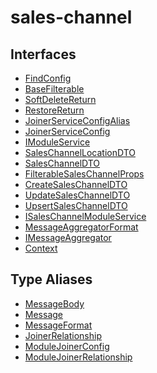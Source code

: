 
# sales-channel

## Interfaces

- [FindConfig](../../sales_channel/interfaces/sales_channel.FindConfig/page.mdx)
- [BaseFilterable](../../sales_channel/interfaces/sales_channel.BaseFilterable/page.mdx)
- [SoftDeleteReturn](../../sales_channel/interfaces/sales_channel.SoftDeleteReturn/page.mdx)
- [RestoreReturn](../../sales_channel/interfaces/sales_channel.RestoreReturn/page.mdx)
- [JoinerServiceConfigAlias](../../sales_channel/interfaces/sales_channel.JoinerServiceConfigAlias/page.mdx)
- [JoinerServiceConfig](../../sales_channel/interfaces/sales_channel.JoinerServiceConfig/page.mdx)
- [IModuleService](../../sales_channel/interfaces/sales_channel.IModuleService/page.mdx)
- [SalesChannelLocationDTO](../../sales_channel/interfaces/sales_channel.SalesChannelLocationDTO/page.mdx)
- [SalesChannelDTO](../../sales_channel/interfaces/sales_channel.SalesChannelDTO/page.mdx)
- [FilterableSalesChannelProps](../../sales_channel/interfaces/sales_channel.FilterableSalesChannelProps/page.mdx)
- [CreateSalesChannelDTO](../../sales_channel/interfaces/sales_channel.CreateSalesChannelDTO/page.mdx)
- [UpdateSalesChannelDTO](../../sales_channel/interfaces/sales_channel.UpdateSalesChannelDTO/page.mdx)
- [UpsertSalesChannelDTO](../../sales_channel/interfaces/sales_channel.UpsertSalesChannelDTO/page.mdx)
- [ISalesChannelModuleService](../../sales_channel/interfaces/sales_channel.ISalesChannelModuleService/page.mdx)
- [MessageAggregatorFormat](../../sales_channel/interfaces/sales_channel.MessageAggregatorFormat/page.mdx)
- [IMessageAggregator](../../sales_channel/interfaces/sales_channel.IMessageAggregator/page.mdx)
- [Context](../../sales_channel/interfaces/sales_channel.Context/page.mdx)

## Type Aliases

- [MessageBody](../../sales_channel/types/sales_channel.MessageBody/page.mdx)
- [Message](../../sales_channel/types/sales_channel.Message/page.mdx)
- [MessageFormat](../../sales_channel/types/sales_channel.MessageFormat/page.mdx)
- [JoinerRelationship](../../sales_channel/types/sales_channel.JoinerRelationship/page.mdx)
- [ModuleJoinerConfig](../../sales_channel/types/sales_channel.ModuleJoinerConfig/page.mdx)
- [ModuleJoinerRelationship](../../sales_channel/types/sales_channel.ModuleJoinerRelationship/page.mdx)
